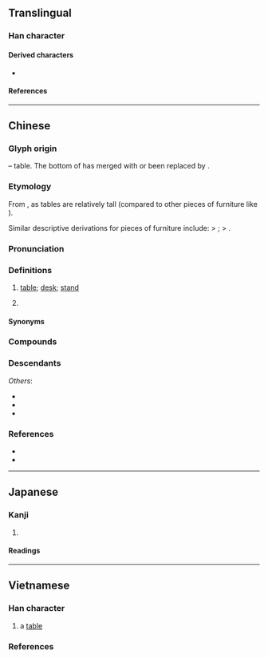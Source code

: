 {{also|棹}}
{{character info}}
==Translingual==
{{stroke order|strokes=10}}

===Han character===
{{Han char|rn=75|rad=木|as=06|sn=10|four=21904|canj=YAD|ids=⿱⺊杲}}

====Derived characters====
* {{l|mul|[[槕]], [[𮄡]]}}

====References====
{{Han ref|kx=0525.130|dkj=14766|dj=0914.080|hdz=21198.010|uh=684C}}

----

==Chinese==
{{zh-forms|alt=棹,槕}}

===Glyph origin===
{{Han etym}}
{{Han compound|卓|木|c1=p|c2=s|t1=high|t2=tree; wood|ls=ic|ls2=psc}} – table. The bottom {{zh-l|*十}} of {{zh-l|*卓}} has merged with or been replaced by {{zh-l|*木}}.

===Etymology===
From {{och-l|卓|high}}, as tables are relatively tall (compared to other pieces of furniture like {{zh-l|*几}}).

Similar descriptive derivations for pieces of furniture include: {{zh-l|*登|to climb}} > {{zh-l|*凳|stool}}; {{zh-l|*倚|to lean}} > {{zh-l|*椅|chair}}.

===Pronunciation===
{{zh-pron
|m=zhuō,er=y
|m-s=zo2
|dg=җуә1
|c=coek3,zoek3
|c-t=
|g=
|h=pfs=chok;gd=zog5
|j=
|mb=dŏ̤
|md=dó̤h
|mn=toh/tok
|mn_note=toh - vernacular; tok - literary
|mn-t=doh4
|w=4tsoq
|x=zo6
|mc=y
|oc=y
|cat=n
}}

===Definitions===
{{zh-hanzi}}

# [[table]]; [[desk]]; [[stand]]
#: {{zh-x|杯子 在 桌 上。|The cup is on the '''table'''.}}
# {{zh-classifier|[[tableful]]s of [[dish]]es or [[person|people]]|t=[[table]]}}
#: {{zh-x|一 桌 菜|a '''table''' of dishes}}

====Synonyms====
{{zh-dial|桌子}}

===Compounds===
{{zh-der|八仙桌|供桌|課桌|書桌|圓桌|圓桌會議|桌布|桌燈|桌面|桌面系統|桌上型|桌上型電腦|桌子|上桌|壓桌|六仙桌|平頭桌席|圍桌|圓桌武士|四仙桌|桌曆|憑桌|搭桌|炕琴桌兒|桌席|拍桌驚嘆|果桌|炕桌兒|拍桌|桌罩|祭桌|桌面兒上|桌球|方桌|桌椅板凳|案桌|桌墊|靈桌|茶桌|講桌|面桌|飯桌|製圖桌|餐桌|辦公桌|辦桌}}

===Descendants===
{{CJKV||たく|탁|j=卓}}
''Others'':
* {{desc|bor=1|km|តុ}}
* {{desc|bor=1|lo|ໂຕະ}}
* {{desc|bor=1|th|โต๊ะ}}

===References===
* {{R:yue:Hanzi}}
* {{thcwd|6113}}

----

==Japanese==

===Kanji===
{{ja-kanji|rs=木06}}

# {{rfdef|ja|sort=木06}}

====Readings====
{{ja-readings|on=[[たく]] (taku)|kun=}}

----

==Vietnamese==

===Han character===
{{vi-readings|reading=trác-Trần (1999);bonet;tdcntd|rs=木06}}

# {{lb|vi|obsolete}} a [[table]]

===References===
<references/>